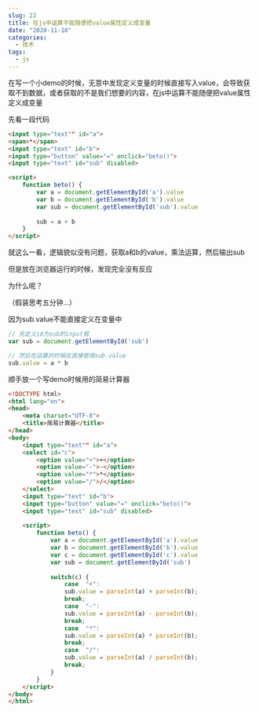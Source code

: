 ```yaml
---
slug: 22
title: 在js中运算不能随便把value属性定义成变量
date: "2020-11-18"
categories: 
  - 技术
tags: 
  - js
---
```





在写一个小demo的时候，无意中发现定义变量的时候直接写入value，会导致获取不到数据，或者获取的不是我们想要的内容，在js中运算不能随便把value属性定义成变量



先看一段代码

```html
<input type="text"" id="a">
<span>*</span>
<input type="text" id="b">
<input type="button" value="=" onclick="beto()">
<input type="text" id="sub" disabled>

<script>
    function beto() {
        var a = document.getElementById('a').value
        var b = document.getElementById('b').value
        var sub = document.getElementById('sub').value
        
        sub = a + b
    }
</script>
```

就这么一看，逻辑貌似没有问题，获取a和b的value，乘法运算，然后输出sub

但是放在浏览器运行的时候，发现完全没有反应

为什么呢？

（假装思考五分钟...）

因为sub.value不能直接定义在变量中

```js
// 先定义id为sub的input框
var sub = document.getElementById('sub')

// 然后在运算的时候在直接使用sub.value
sub.value = a * b
```

顺手放一个写demo时候用的简易计算器

```html
<!DOCTYPE html>
<html lang="en">
<head>
    <meta charset="UTF-8">
    <title>简易计算器</title>
</head>
<body>
    <input type="text"" id="a">
    <select id="c">
        <option value="+">+</option>
        <option value="-">-</option>
        <option value="*">*</option>
        <option value="/">/</option>
    </select>
    <input type="text" id="b">
    <input type="button" value="=" onclick="beto()">
    <input type="text" id="sub" disabled>
   
    <script>
        function beto() {
            var a = document.getElementById('a').value
            var b = document.getElementById('b').value
            var c = document.getElementById('c').value
            var sub = document.getElementById('sub')
            
            switch(c) {
                case  "+":
                sub.value = parseInt(a) + parseInt(b);
                break;
                case  "-":
                sub.value = parseInt(a) - parseInt(b);
                break;
                case  "*":
                sub.value = parseInt(a) * parseInt(b);
                break;
                case  "/":
                sub.value = parseInt(a) / parseInt(b);
                break;
            }
        }
    </script>
</body>
</html>
```